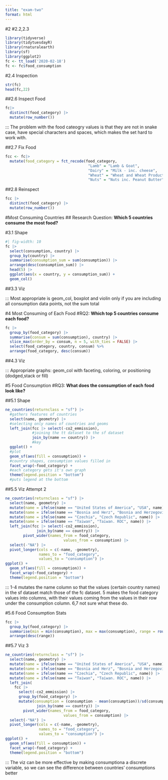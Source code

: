```yaml
---
title: "exam-two"
format: html
---
```


#2
#2.2,2.3
```r
library(tidyverse)
library(tidytuesdayR)
library(rnaturalearth)
library(sf)
library(ggplot2)
fc <- tt_load('2020-02-18')
fc <- fc$food_consumption
```

#2.4 Inspection
```r
str(fc)
head(fc,22)
```

##2.6 Inspect Food
```r
fc|>
  distinct(food_category) |>
  mutate(row_number())
```

::: The problem with the food cateogry values is that they are not in snake case, have special characters and spaces, which makes the set hard to work with.

##2.7 Fix Food
```r
fcc <- fc|>
  mutate(food_category = fct_recode(food_category, 
                                     "Lamb" = "Lamb & Goat", 
                                     "Dairy" = "Milk - inc. cheese", 
                                     "Wheat" = "Wheat and Wheat Products",
                                     "Nuts" = "Nuts inc. Peanut Butter"))
```

##2.8 Reinspect
```r
fcc |>
  distinct(food_category) |>
  mutate(row_number())
```

#Most Consuming Countries
## Research Question: **Which 5 countries consume the most food?**

#3.1 Shape
```r
#| fig-width: 10
fc |>
  select(consumption, country) |>
  group_by(country) |>
  summarise(consumption_sum = sum(consumption)) |>
  arrange(desc(consumption_sum)) |>
  head(5) |>
  ggplot(aes(x = country, y = consumption_sum)) +
  geom_col()
```

##3.3 Viz

::: Most appropriate is geom_col, boxplot and violin only if you are including all consumption data points, not the sum total


#4 Most Consuming of Each Food
#RQ2: **Which top 5 countries consume each food?**

```r
fc |>
  group_by(food_category) |>
  summarise(consum = sum(consumption), country) |>
  slice_max(order_by = consum, n = 5, with_ties = FALSE) |>
  select(food_category, country, consum) %>%
  arrange(food_category, desc(consum))
```

##4.3 Viz

::: Appropriate graphs: geom_col with faceting, coloring, or positioning (dodged,stack or fill)

#5 Food Consumption
#RQ3: **What does the consumption of each food look like?**

##5.1 Shape
```r
ne_countries(returnclass = "sf") |>
  #gathers features of countries
  select(name, geometry) |>
  #selecting only names of countries and geoms
  left_join(fcc |> select(-co2_emmission), 
            #joining the tt dataset to the sf dataset
            join_by(name == country)) |>
            #key
  ggplot() +
  #plot
  geom_sf(aes(fill = consumption)) +
  #country shapes, consumption values filled in
  facet_wrap(~food_category) +
  #each category gets it's own graph
  theme(legend.position = "bottom")
  #puts legend at the bottom
```

##5.5 Viz Attempt 2
```r
ne_countries(returnclass = "sf") |>
  select(name, geometry) |>
  mutate(name = ifelse(name == "United States of America", "USA", name)) |>
  mutate(name = ifelse(name == "Bosnia and Herz", "Bosnia and Herzegovina", name)) |>
  mutate(name = ifelse(name == "Czechia", "Czech Republic", name)) |>
  mutate(name = ifelse(name == "Taiwan", "Taiwan. ROC", name)) |>
  left_join(fcc |> select(-co2_emmission),
              join_by(name == country)) |>
        pivot_wider(names_from = food_category,
                          values_from = consumption) |>
  select(-"NA") |>
  pivot_longer(cols = c(-name, -geometry),
               names_to = "food_category",
               values_to = "consumption") |>
ggplot() +
  geom_sf(aes(fill = consumption)) +
  facet_wrap(~food_category) +
  theme(legend.position = "bottom")
```

::: 1-4 mutates the name column so that the values (certain country names) in the sf dataset match those of the fc dataset. 5 makes the food category values into columns, with their values coming from the values in their row under the consumption column. 6,7 not sure what these do.


#5.6 Food Consumption Stats
```r
fcc |>
  group_by(food_category) |>
  summarise(min = min(consumption), max = max(consumption), range = round(max-min)) |>
  arrange(desc(range))
```

##5.7 Viz 3
```r
ne_countries(returnclass = "sf") |>
  select(name, geometry) |>
  mutate(name = ifelse(name == "United States of America", "USA", name)) |>
  mutate(name = ifelse(name == "Bosnia and Herz", "Bosnia and Herzegovina", name)) |>
  mutate(name = ifelse(name == "Czechia", "Czech Republic", name)) |>
  mutate(name = ifelse(name == "Taiwan", "Taiwan. ROC", name)) |>
  left_join(
    fcc |> 
      select(-co2_emmission) |>
      group_by(food_category) |>
      mutate(consumption = (consumption - mean(consumption))/sd(consumption)),
              join_by(name == country)) |>
        pivot_wider(names_from = food_category,
                          values_from = consumption) |>
  select(-"NA") |>
  pivot_longer(cols = c(-name, -geometry),
               names_to = "food_category",
               values_to = "consumption") |>
ggplot() +
  geom_sf(aes(fill = consumption)) +
  facet_wrap(~food_category) +
  theme(legend.position = "bottom")
```

::: The viz can be more effective by making consumptiona a discrete variable, so we can see the difference between countries' consumptions better
